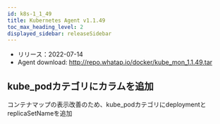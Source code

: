 ```yaml
---
id: k8s-1_1_49
title: Kubernetes Agent v1.1.49
toc_max_heading_level: 2
displayed_sidebar: releaseSidebar
---
```



-   リリース：2022-07-14
-   Agent download: http://repo.whatap.io/docker/kube_mon_1.1.49.tar

## kube_podカテゴリにカラムを追加

コンテナマップの表示改善のため、kube_podカテゴリにdeploymentとreplicaSetNameを追加

